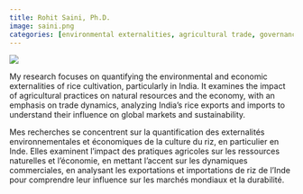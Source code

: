 ```yaml
---
title: Rohit Saini, Ph.D.
image: saini.png
categories: [environmental externalities, agricultural trade, governance, sustainability]
---
```


![](saini.png){.nolightbox fig-align="center" style="margin-top: 0px;"}

::: { .content-visible when-profile="english"}



My research focuses on quantifying the environmental and economic externalities of rice cultivation, particularly in India. It examines the impact of agricultural practices on natural resources and the economy, with an emphasis on trade dynamics, analyzing India's rice exports and imports to understand their influence on global markets and sustainability.

:::


::: { .content-visible when-profile="french"}



Mes recherches se concentrent sur la quantification des externalités environnementales et économiques de la culture du riz, en particulier en Inde. Elles examinent l'impact des pratiques agricoles sur les ressources naturelles et l'économie, en mettant l'accent sur les dynamiques commerciales, en analysant les exportations et importations de riz de l'Inde pour comprendre leur influence sur les marchés mondiaux et la durabilité.


:::